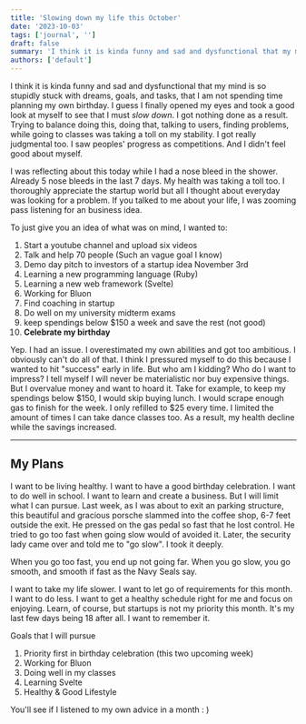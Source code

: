 ```yaml
---
title: 'Slowing down my life this October'
date: '2023-10-03'
tags: ['journal', '']
draft: false
summary: 'I think it is kinda funny and sad and dysfunctional that my mind is so stupidly stuck with dreams, goals, and tasks, that I am not spending time planning my own birthday.'
authors: ['default']
---
```


I think it is kinda funny and sad and dysfunctional that my mind is so stupidly stuck with dreams, goals, and tasks, that I am not spending time planning my own birthday. I guess I finally opened my eyes and took a good look at myself to see that I must _slow down_. I got nothing done as a result. Trying to balance doing this, doing that, talking to users, finding problems, while going to classes was taking a toll on my stability. I got really judgmental too. I saw peoples' progress as competitions. And I didn't feel good about myself.

I was reflecting about this today while I had a nose bleed in the shower. Already 5 nose bleeds in the last 7 days. My health was taking a toll too. I thoroughly appreciate the startup world but all I thought about everyday was looking for a problem. If you talked to me about your life, I was zooming pass listening for an business idea.

To just give you an idea of what was on mind, I wanted to:

1. Start a youtube channel and upload six videos
2. Talk and help 70 people (Such an vague goal I know)
3. Demo day pitch to investors of a startup idea November 3rd
4. Learning a new programming language (Ruby)
5. Learning a new web framework (Svelte)
6. Working for Bluon
7. Find coaching in startup
8. Do well on my university midterm exams
9. keep spendings below $150 a week and save the rest (not good)
10. **Celebrate my birthday**

Yep. I had an issue. I overestimated my own abilities and got too ambitious. I obviously can't do all of that. I think I pressured myself to do this because I wanted to hit "success" early in life. But who am I kidding? Who do I want to impress? I tell myself I will never be materialistic nor buy expensive things. But I overvalue money and want to hoard it. Take for example, to keep my spendings below \$150, I would skip buying lunch. I would scrape enough gas to finish for the week. I only refilled to $25 every time. I limited the amount of times I can take dance classes too. As a result, my health decline while the savings increased.

---

## My Plans

I want to be living healthy. I want to have a good birthday celebration. I want to do well in school. I want to learn and create a business. But I will limit what I can pursue. Last week, as I was about to exit an parking structure, this beautiful and gracious porsche slammed into the coffee shop, 6-7 feet outside the exit. He pressed on the gas pedal so fast that he lost control. He tried to go too fast when going slow would of avoided it. Later, the security lady came over and told me to "go slow". I took it deeply.

When you go too fast, you end up not going far. When you go slow, you go smooth, and smooth if fast as the Navy Seals say.

I want to take my life slower. I want to let go of requirements for this month. I want to do less. I want to get a healthy schedule right for me and focus on enjoying. Learn, of course, but startups is not my priority this month. It's my last few days being 18 after all. I want to remember it.

Goals that I will pursue

1. Priority first in birthday celebration (this two upcoming week)
2. Working for Bluon
3. Doing well in my classes
4. Learning Svelte
5. Healthy & Good Lifestyle

You'll see if I listened to my own advice in a month : )
